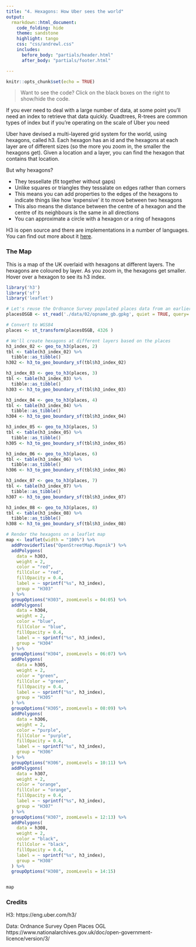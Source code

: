 ```yaml
---
title: "4. Hexagons: How Uber sees the world"
output:
  rmarkdown::html_document:
    code_folding: hide
    theme: sandstone   
    highlight: tango
    css: "css/andrewl.css"
    includes:
      before_body: "partials/header.html"
      after_body: "partials/footer.html"

---
```

```r
knitr::opts_chunk$set(echo = TRUE)
```

> Want to see the code? Click on the black boxes on the right to show/hide the code. 

If you ever need to deal with a large number of data, at some point you'll need
an index to retrieve that data quickly. Quadtrees, R-trees are common types of index
but if you're operating on the scale of Uber you need

Uber have devised a multi-layered grid system for the world, using hexagons,
called h3. Each hexagon has an id and the hexagons at each layer are of different
sizes (so the more you zoom in, the smaller the hexagons get). 
Given a location and a layer, you can find the hexagon that contains that location.

But why hexagons?

* They tessellate (fit together without gaps)
* Unlike squares or triangles they tessalate on edges rather than corners
* This means you can add properties to the edges of the hexagons to indicate things like how 'expensive' it to move between two hexagons
* This also means the distance between the centre of a hexagon and the centre of its neighbours is the same in all directions
* You can approximate a circle with a hexagon or a ring of hexagons


H3 is open source and there are implementations in a number of languages. You can find out more about it [here](https://eng.uber.com/h3/).


### The Map

This is a map of the UK overlaid with hexagons at different layers. The hexagons are coloured by layer. As you zoom in, the hexagons get
smaller. Hover over a hexagon to see its h3 index.

```r
library('h3')
library('sf')
library('leaflet')

# Let's reuse the Ordnance Survey populated places data from an earlier map
placesOSGB <- st_read('./data/02/opname_gb.gpkg', quiet = TRUE, query='SELECT geometry, name1 as placeName from named_place where type = "populatedPlace"')

# Convert to WGS84
places <- st_transform(placesOSGB, 4326 )

# We'll create hexagons at different layers based on the places
h3_index_02 <- geo_to_h3(places, 2)
tbl <- table(h3_index_02) %>%
  tibble::as_tibble()
h302 <- h3_to_geo_boundary_sf(tbl$h3_index_02) 

h3_index_03 <- geo_to_h3(places, 3)
tbl <- table(h3_index_03) %>%
  tibble::as_tibble()
h303 <- h3_to_geo_boundary_sf(tbl$h3_index_03) 

h3_index_04 <- geo_to_h3(places, 4)
tbl <- table(h3_index_04) %>%
  tibble::as_tibble()
h304 <- h3_to_geo_boundary_sf(tbl$h3_index_04)

h3_index_05 <- geo_to_h3(places, 5)
tbl <- table(h3_index_05) %>%
  tibble::as_tibble()
h305 <- h3_to_geo_boundary_sf(tbl$h3_index_05)

h3_index_06 <- geo_to_h3(places, 6)
tbl <- table(h3_index_06) %>%
  tibble::as_tibble()
h306 <- h3_to_geo_boundary_sf(tbl$h3_index_06)

h3_index_07 <- geo_to_h3(places, 7)
tbl <- table(h3_index_07) %>%
  tibble::as_tibble()
h307 <- h3_to_geo_boundary_sf(tbl$h3_index_07)

h3_index_08 <- geo_to_h3(places, 8)
tbl <- table(h3_index_08) %>%
  tibble::as_tibble()
h308 <- h3_to_geo_boundary_sf(tbl$h3_index_08)

# Render the hexagons on a leaflet map
map <- leaflet(width = "100%") %>%
  addProviderTiles("OpenStreetMap.Mapnik") %>%
  addPolygons(
    data = h303,
    weight = 2,
    color = "red",
    fillColor = "red",
    fillOpacity = 0.4,
    label = ~ sprintf("%s", h3_index),
    group = "H303"
  ) %>%
  groupOptions("H303", zoomLevels = 04:05) %>%
  addPolygons(
    data = h304,
    weight = 2,
    color = "blue",
    fillColor = "blue",
    fillOpacity = 0.4,
    label = ~ sprintf("%s", h3_index),
    group = "H304"
  ) %>%
  groupOptions("H304", zoomLevels = 06:07) %>%
  addPolygons(
    data = h305,
    weight = 2,
    color = "green",
    fillColor = "green",
    fillOpacity = 0.4,
    label = ~ sprintf("%s", h3_index),
    group = "H305"
  ) %>%
  groupOptions("H305", zoomLevels = 08:09) %>%
  addPolygons(
    data = h306,
    weight = 2,
    color = "purple",
    fillColor = "purple",
    fillOpacity = 0.4,
    label = ~ sprintf("%s", h3_index),
    group = "H306"
  ) %>%
  groupOptions("H306", zoomLevels = 10:11) %>%
  addPolygons(
    data = h307,
    weight = 2,
    color = "orange",
    fillColor = "orange",
    fillOpacity = 0.4,
    label = ~ sprintf("%s", h3_index),
    group = "H307"
  ) %>%
  groupOptions("H307", zoomLevels = 12:13) %>%
  addPolygons(
    data = h308,
    weight = 2,
    color = "black",
    fillColor = "black",
    fillOpacity = 0.4,
    label = ~ sprintf("%s", h3_index),
    group = "H308"
  ) %>%
  groupOptions("H308", zoomLevels = 14:15)


map

```


### Credits

H3: https://eng.uber.com/h3/

Data: Ordnance Survey Open Places OGL https://www.nationalarchives.gov.uk/doc/open-government-licence/version/3/

